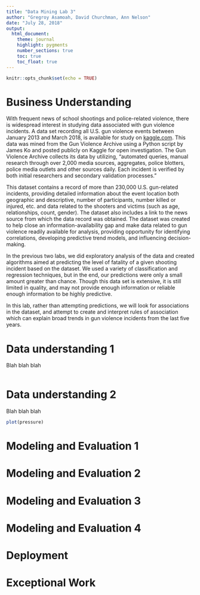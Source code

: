 ```yaml
---
title: "Data Mining Lab 3"
author: "Gregroy Asamoah, David Churchman, Ann Nelson"
date: "July 28, 2018"
output:
  html_document:
    theme: journal
    highlight: pygments
    number_sections: true
    toc: true
    toc_float: true
---
```


```r
knitr::opts_chunk$set(echo = TRUE)
```

# Business Understanding
<!--[10 points] Describe the purpose of the data set you selected (i.e., why was this data collected in the first place?). How will you measure the effectiveness of a good algorithm? Why does your chosen validation method make sense for this specific dataset and the stakeholders needs?-->

With frequent news of school shootings and police-related violence, there is widespread interest in studying data associated with gun violence incidents. A data set recording all U.S. gun violence events between January 2013 and March 2018, is available for study on [kaggle.com](https://www.kaggle.com/jameslko/gun-violence-data). This data was mined from the Gun Violence Archive using a Python script by James Ko and posted publicly on Kaggle for open investigation. The Gun Violence Archive collects its data by utilizing, "automated queries, manual research through over 2,000 media sources, aggregates, police blotters, police media outlets and other sources daily. Each incident is verified by both initial researchers and secondary validation processes." 

This dataset contains a record of more than 230,000 U.S. gun-related incidents, providing detailed information about the event location both geographic and descriptive, number of participants, number killed or injured, etc. and data related to the shooters and victims (such as age, relationships, count, gender). The dataset also includes a link to the news source from which the data record was obtained. The dataset was created to help close an information-availability gap and make data related to gun violence readily available for analysis, providing opportunity for identifying correlations, developing predictive trend models, and influencing decision-making. 

In the previous two labs, we did exploratory analysis of the data and created algorithms aimed at predicting the level of fatality of a given shooting incident based on the dataset. We used a variety of classification and regression techniques, but in the end, our predictions were only a small amount greater than chance. Though this data set is extensive, it is still limited in quality, and may not provide enough information or reliable enough information to be highly predictive. 

In this lab, rather than attempting predictions, we will look for associations in the dataset, and attempt to create and interpret rules of association which can explain broad trends in gun violence incidents from the last five years. 

# Data understanding 1
<!--[10 points] Describe the meaning and type of data (scale, values, etc.) for each attribute in the data file. Verify data quality: Are there missing values? Duplicate data? Outliers? Are those mistakes? How do you deal with these problems?-->

Blah blah blah

```r


```

# Data understanding 2
<!-- [10 points]  Visualize the any important attributes appropriately. Important: Provide an interpretation for any charts or graphs.-->

Blah blah blah

```r
plot(pressure)
```

# Modeling and Evaluation 1
<!-- [10 points] 	Train and adjust parameters -->

# Modeling and Evaluation 2
<!-- [10 points] Evaluate and Compare -->

# Modeling and Evaluation 3
<!-- [10 points] Visualize Results -->

# Modeling and Evaluation 4
<!-- [20 points] Summarize the ramifications -->

# Deployment 
<!-- [10 points] Be critical of your performance and tell the reader how you current model might be usable by other parties. Did you achieve your goals? If not, can you reign in the utility of your modeling? How useful is your model for interested parties (i.e., the companies or organizations that might want to use it)? How would your deploy your model for interested parties? What other data should be collected? How often would the model need to be updated, etc.? -->

# Exceptional Work
<!-- [10 points] You have free reign to provide additional analyses or combine analyses. -->









